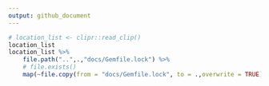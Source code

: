 ```yaml
---
output: github_document
---
```


```r
# location_list <- clipr::read_clip()
location_list
location_list %>% 
    file.path("..",.,"docs/Gemfile.lock") %>% 
    # file.exists()
    map(~file.copy(from = "docs/Gemfile.lock", to = .,overwrite = TRUE))
```


